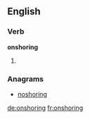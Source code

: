 ==English==

===Verb===
'''onshoring'''

# {{present participle of|onshore}}

===Anagrams===
* [[noshoring#English|noshoring]]

[[de:onshoring]]
[[fr:onshoring]]